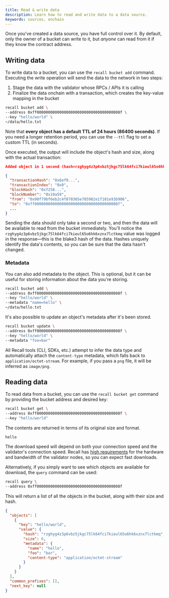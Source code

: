 ```yaml
---
title: Read & write data
description: Learn how to read and write data to a data source.
keywords: sources, onchain
---
```


Once you've created a data source, you have full control over it. By default, only the owner of a
bucket can write to it, but _anyone_ can read from it if they know the contract address.

## Writing data

To write data to a bucket, you can use the `recall bucket add` command. Executing the write
operation will send the data to the network in two steps:

1. Stage the data with the validator whose RPCs / APIs it is calling
2. Finalize the data onchain with a transaction, which creates the key-value mapping in the bucket

```sh
recall bucket add \
--address 0xff0000000000000000000000000000000000008f \
--key "hello/world" \
~/data/hello.txt
```

<Callout type="info">

Note that **every object has a default TTL of 24 hours (86400 seconds)**. If you need a longer
retention period, you can use the `--ttl` flag to set a custom TTL (in seconds).

</Callout>

Once executed, the output will include the object's hash and size, along with the actual
transaction:

```json
Added object in 1 second (hash=rzghyg4z3p6vbz5jkgc75lk64fci7kieul65o6hk6xznx7lctkmq; size=6)

{
  "transactionHash": "0x6ef9...",
  "transactionIndex": "0x0",
  "blockHash": "0xf258...",
  "blockNumber": "0x10a59",
  "from": "0x90f79bf6eb2c4f870365e785982e1f101e93b906",
  "to": "0xff0000000000000000000000000000000000008f",
  ...
}
```

Sending the data should only take a second or two, and then the data will be available to read from
the bucket immediately. You'll notice the `rzghyg4z3p6vbz5jkgc75lk64fci7kieul65o6hk6xznx7lctkmq`
value was logged in the response—this is the blake3 hash of the data. Hashes uniquely identify the
data's contents, so you can be sure that the data hasn't changed.

### Metadata

You can also add metadata to the object. This is optional, but it can be useful for storing
information about the data you're storing.

```sh
recall bucket add \
--address 0xff0000000000000000000000000000000000008f \
--key "hello/world" \
--metadata "name=hello" \
~/data/hello.txt
```

It's also possible to update an object's metadata after it's been stored.

```sh
recall bucket update \
--address 0xff0000000000000000000000000000000000008f \
--key "hello/world" \
--metadata "foo=bar"
```

<Callout type="info">

All Recall tools (CLI, SDKs, etc.) attempt to infer the data type and automatically attach the
`content-type` metadata, which falls back to `application/octet-stream`. For example, if you pass a
`png` file, it will be inferred as `image/png`.

</Callout>

## Reading data

To read data from a bucket, you can use the `recall bucket get` command by providing the bucket
address and desired key:

```sh
recall bucket get \
--address 0xff0000000000000000000000000000000000008f \
--key "hello/world"
```

The contents are returned in terms of its original size and format.

```
hello
```

The download speed will depend on both your connection speed and the validator's connection speed.
Recall has [high requirements](/advanced/protocol/operators) for the hardware and bandwidth of the
validator nodes, so you can expect fast downloads.

Alternatively, if you simply want to see which objects are available for download, the `query`
command can be used:

```sh
recall query \
--address 0xff0000000000000000000000000000000000008f
```

This will return a list of all the objects in the bucket, along with their size and hash.

```json
{
  "objects": [
    {
      "key": "hello/world",
      "value": {
        "hash": "rzghyg4z3p6vbz5jkgc75lk64fci7kieul65o6hk6xznx7lctkmq",
        "size": 6,
        "metadata": {
          "name": "hello",
          "foo": "bar",
          "content-type": "application/octet-stream"
        }
      }
    }
  ],
  "common_prefixes": [],
  "next_key": null
}
```
